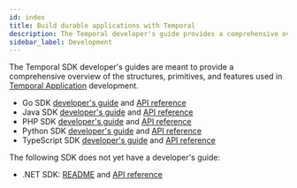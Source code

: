 ```yaml
---
id: index
title: Build durable applications with Temporal
description: The Temporal developer's guide provides a comprehensive overview of the structures, primitives, and features used in Temporal Application development.
sidebar_label: Development
---
```



The Temporal SDK developer's guides are meant to provide a comprehensive overview of the structures, primitives, and features used in [Temporal Application](/temporal#temporal-application) development.

<SdkLogos />

- Go SDK [developer's guide](/develop/go) and [API reference](http://t.mp/go-api)
- Java SDK [developer's guide](/develop/java) and [API reference](http://t.mp/java-api)
- PHP SDK [developer's guide](/develop/php) and [API reference](https://php.temporal.io/namespaces/temporal.html)
- Python SDK [developer's guide](/develop/python) and [API reference](https://python.temporal.io)
- TypeScript SDK [developer's guide](/develop/typescript) and [API reference](https://typescript.temporal.io)

The following SDK does not yet have a developer's guide:

- .NET SDK: [README](https://github.com/temporalio/sdk-dotnet#readme) and [API reference](https://dotnet.temporal.io/)
